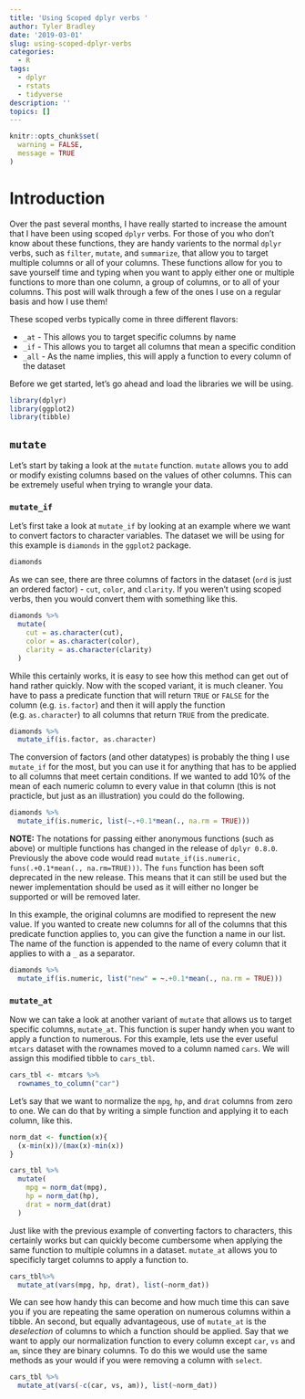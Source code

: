```yaml
---
title: 'Using Scoped dplyr verbs '
author: Tyler Bradley
date: '2019-03-01'
slug: using-scoped-dplyr-verbs
categories:
  - R
tags:
  - dplyr
  - rstats
  - tidyverse
description: ''
topics: []
---
```


```r
knitr::opts_chunk$set(
  warning = FALSE,
  message = TRUE
)

```

# Introduction

Over the past several months, I have really started to increase the amount that I have been using scoped `dplyr` verbs. For those of you who don't know about these functions, they are handy varients to the normal `dplyr` verbs, such as `filter`, `mutate`, and `summarize`, that allow you to target multiple columns or all of your columns. These functions allow for you to save yourself time and typing when you want to apply either one or multiple functions to more than one column, a group of columns, or to all of your columns. This post will walk through a few of the ones I use on a regular basis and how I use them!

These scoped verbs typically come in three different flavors:

  * `_at` - This allows you to target specific columns by name
  * `_if` - This allows you to target all columns that mean a specific condition
  * `_all` - As the name implies, this will apply a function to every column of the dataset
  
  
Before we get started, let's go ahead and load the libraries we will be using. 
  
```r
library(dplyr)
library(ggplot2)
library(tibble)
```

## `mutate` 

Let's start by taking a look at the `mutate` function. `mutate` allows you to add or modify existing columns based on the values of other columns. This can be extremely useful when trying to wrangle your data. 

### `mutate_if`

Let's first take a look at `mutate_if` by looking at an example where we want to convert factors to character variables. The dataset we will be using for this example is `diamonds` in the `ggplot2` package.

```r
diamonds
```


As we can see, there are three columns of factors in the dataset (`ord` is just an ordered factor) - `cut`, `color`, and `clarity`. If you weren't using scoped verbs, then you would convert them with something like this. 

```r
diamonds %>% 
  mutate(
    cut = as.character(cut),
    color = as.character(color),
    clarity = as.character(clarity)
  )

```

While this certainly works, it is easy to see how this method can get out of hand rather quickly. Now with the scoped variant, it is much cleaner. You have to pass a predicate function that will return `TRUE` or `FALSE` for the column (e.g. `is.factor`) and then it will apply the function (e.g. `as.character`) to all columns that return `TRUE` from the predicate. 

```r
diamonds %>% 
  mutate_if(is.factor, as.character)
```


The conversion of factors (and other datatypes) is probably the thing I use `mutate_if` for the most, but you can use it for anything that has to be applied to all columns that meet certain conditions. If we wanted to add 10% of the mean of each numeric column to every value in that column (this is not practicle, but just as an illustration) you could do the following.

```r
diamonds %>% 
  mutate_if(is.numeric, list(~.+0.1*mean(., na.rm = TRUE)))

```

**NOTE:** The notations for passing either anonymous functions (such as above) or multiple functions has changed in the release of `dplyr 0.8.0`. Previously the above code would read `mutate_if(is.numeric, funs(.+0.1*mean(., na.rm=TRUE)))`. The `funs` function has been soft deprecated in the new release. This means that it can still be used but the newer implementation should be used as it will either no longer be supported or will be removed later. 

In this example, the original columns are modified to represent the new value. If you wanted to create new columns for all of the columns that this predicate function applies to, you can give the function a name in our list. The name of the function is appended to the name of every column that it applies to with a `_` as a separator.

```r
diamonds %>% 
  mutate_if(is.numeric, list("new" = ~.+0.1*mean(., na.rm = TRUE)))

```

### `mutate_at`

Now we can take a look at another variant of `mutate` that allows us to target specific columns, `mutate_at`. This function is super handy when you want to apply a function to numerous. For this example, lets use the ever useful `mtcars` dataset with the rownames moved to a column named `cars`. We will assign this modified tibble to `cars_tbl`. 


```r
cars_tbl <- mtcars %>% 
  rownames_to_column("car")
```


Let's say that we want to normalize the `mpg`, `hp`, and `drat` columns from zero to one. We can do that by writing a simple function and applying it to each column, like this. 


```r
norm_dat <- function(x){
  (x-min(x))/(max(x)-min(x))
}

cars_tbl %>% 
  mutate(
    mpg = norm_dat(mpg),
    hp = norm_dat(hp),
    drat = norm_dat(drat)
  )

```

Just like with the previous example of converting factors to characters, this certainly works but can quickly become cumbersome when applying the same function to multiple columns in a dataset. `mutate_at` allows you to specificly target columns to apply a function to. 

```r
cars_tbl%>% 
  mutate_at(vars(mpg, hp, drat), list(~norm_dat))
```

We can see how handy this can become and how much time this can save you if you are repeating the same operation on numerous columns within a tibble. An second, but equally advantageous, use of `mutate_at` is the *deselection* of columns to which a function should be applied. Say that we want to apply our normalization function to every column except `car`, `vs` and `am`, since they are binary columns. To do this we would use the same methods as your would if you were removing a column with `select`.

```r
cars_tbl %>% 
  mutate_at(vars(-c(car, vs, am)), list(~norm_dat))

```